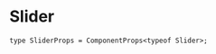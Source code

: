 # Slider


```tsx
type SliderProps = ComponentProps<typeof Slider>;
```

<div className="pb-24">
  <DocsComponentLayout
    propInfo={[
      {
        name: "className",
        type: "string",
        defaultValue: "undefined",
        description: "The CSS class name for styling the button.",
      },
    ]}
  >
    <Slider
      defaultValue={[50]}
      max={100}
      step={1}
      className="w-[60%] bg-secondary"
    />
  </DocsComponentLayout>
</div>
